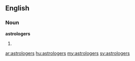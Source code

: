 ==English==

===Noun===
'''astrologers'''

# {{plural of|[[astrologer]]}}

[[ar:astrologers]]
[[hu:astrologers]]
[[my:astrologers]]
[[sv:astrologers]]